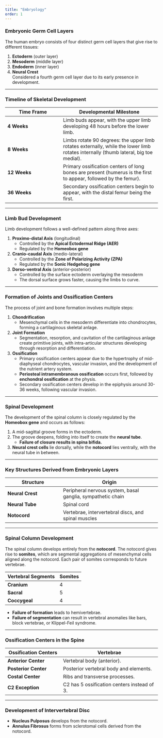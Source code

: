 ```yaml
---
title: "Embryology"
order: 1
---
```


### **Embryonic Germ Cell Layers**

The human embryo consists of four distinct germ cell layers that give rise to different tissues:

1.  **Ectoderm** (outer layer)
2.  **Mesoderm** (middle layer)
3.  **Endoderm** (inner layer)
4.  **Neural Crest**\
    Considered a fourth germ cell layer due to its early presence in development.

------------------------------------------------------------------------

### **Timeline of Skeletal Development**

| **Time Frame** | **Developmental Milestone** |
|--------------------------|----------------------------------------------|
| **4 Weeks** | Limb buds appear, with the upper limb developing 48 hours before the lower limb. |
| **8 Weeks** | Limbs rotate 90 degrees: the upper limb rotates externally, while the lower limb rotates internally (thumb lateral, big toe medial). |
| **12 Weeks** | Primary ossification centers of long bones are present (humerus is the first to appear, followed by the femur). |
| **36 Weeks** | Secondary ossification centers begin to appear, with the distal femur being the first. |

------------------------------------------------------------------------

### **Limb Bud Development**

Limb development follows a well-defined pattern along three axes:

1.  **Proximo-distal Axis** (longitudinal)
    -   Controlled by the **Apical Ectodermal Ridge (AER)**\
    -   Regulated by the **Homeobox gene**
2.  **Cranio-caudal Axis** (medio-lateral)
    -   Controlled by the **Zone of Polarizing Activity (ZPA)**\
    -   Regulated by the **Sonic Hedgehog gene**
3.  **Dorso-ventral Axis** (anterior-posterior)
    -   Controlled by the surface ectoderm overlaying the mesoderm\
    -   The dorsal surface grows faster, causing the limbs to curve.

------------------------------------------------------------------------

### **Formation of Joints and Ossification Centers**

The process of joint and bone formation involves multiple steps:

1.  **Chondrification**
    -   Mesenchymal cells in the mesoderm differentiate into chondrocytes, forming a cartilaginous skeletal anlage.
2.  **Joint Formation**
    -   Segmentation, resorption, and cavitation of the cartilaginous anlage create primitive joints, with intra-articular structures developing through resorption and differentiation.
3.  **Ossification**
    -   Primary ossification centers appear due to the hypertrophy of mid-diaphyseal chondrocytes, vascular invasion, and the development of the nutrient artery system.
    -   **Periosteal intramembranous ossification** occurs first, followed by **enchondral ossification** at the physis.
    -   Secondary ossification centers develop in the epiphysis around 30-36 weeks, following vascular invasion.

------------------------------------------------------------------------

### **Spinal Development**

The development of the spinal column is closely regulated by the **Homeobox gene** and occurs as follows:

1.  A mid-sagittal groove forms in the ectoderm.
2.  The groove deepens, folding into itself to create the **neural tube**.
    -   **Failure of closure results in spina bifida.**
3.  **Neural crest cells** lie dorsally, while the **notocord** lies ventrally, with the neural tube in between.

------------------------------------------------------------------------

### **Key Structures Derived from Embryonic Layers**

| **Structure** | **Origin** |
|--------------------------|----------------------------------------------|
| **Neural Crest** | Peripheral nervous system, basal ganglia, sympathetic chain |
| **Neural Tube** | Spinal cord |
| **Notocord** | Vertebrae, intervertebral discs, and spinal muscles |

------------------------------------------------------------------------

### **Spinal Column Development**

The spinal column develops entirely from the **notocord**. The notocord gives rise to **somites**, which are segmental aggregations of mesenchymal cells aligned along the notocord. Each pair of somites corresponds to future vertebrae.

| **Vertebral Segments** | **Somites** |
|------------------------|-------------|
| **Cranium**            | 4           |
| **Sacral**             | 5           |
| **Coccygeal**          | 4           |

-   **Failure of formation** leads to hemivertebrae.\
-   **Failure of segmentation** can result in vertebral anomalies like bars, block vertebrae, or Klippel-Feil syndrome.

------------------------------------------------------------------------

### **Ossification Centers in the Spine**

| **Ossification Centers** | **Vertebrae**                               |
|--------------------------|---------------------------------------------|
| **Anterior Center**      | Vertebral body (anterior).                  |
| **Posterior Center**     | Posterior vertebral body and elements.      |
| **Costal Center**        | Ribs and transverse processes.              |
| **C2 Exception**         | C2 has 5 ossification centers instead of 3. |

------------------------------------------------------------------------

### **Development of Intervertebral Disc**

-   **Nucleus Pulposus** develops from the notocord.
-   **Annulus Fibrosus** forms from sclerotomal cells derived from the notocord.
